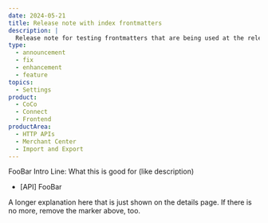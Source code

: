 ```yaml
---
date: 2024-05-21
title: Release note with index frontmatters
description: |
  Release note for testing frontmatters that are being used at the release note indexer
type:
  - announcement
  - fix
  - enhancement
  - feature
topics:
  - Settings
product:
  - CoCo
  - Connect
  - Frontend
productArea:
  - HTTP APIs
  - Merchant Center
  - Import and Export
---
```


FooBar Intro Line: What this is good for (like description)

- [API] FooBar

<!--more-->

A longer explanation here that is just shown on the details page.
If there is no more, remove the marker above, too.
